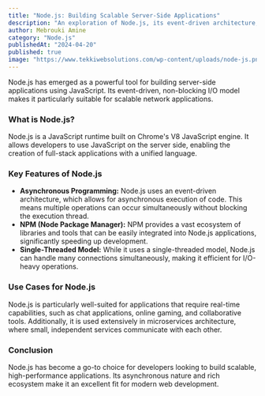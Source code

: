 ```yaml
---
title: "Node.js: Building Scalable Server-Side Applications"
description: "An exploration of Node.js, its event-driven architecture, and its role in modern web development."
author: Mebrouki Amine
category: "Node.js"
publishedAt: "2024-04-20"
published: true
image: "https://www.tekkiwebsolutions.com/wp-content/uploads/node-js.png"
---
```


Node.js has emerged as a powerful tool for building server-side applications using JavaScript. Its event-driven, non-blocking I/O model makes it particularly suitable for scalable network applications.

### What is Node.js?

Node.js is a JavaScript runtime built on Chrome's V8 JavaScript engine. It allows developers to use JavaScript on the server side, enabling the creation of full-stack applications with a unified language.

### Key Features of Node.js

- **Asynchronous Programming:** Node.js uses an event-driven architecture, which allows for asynchronous execution of code. This means multiple operations can occur simultaneously without blocking the execution thread.
- **NPM (Node Package Manager):** NPM provides a vast ecosystem of libraries and tools that can be easily integrated into Node.js applications, significantly speeding up development.
- **Single-Threaded Model:** While it uses a single-threaded model, Node.js can handle many connections simultaneously, making it efficient for I/O-heavy operations.

### Use Cases for Node.js

Node.js is particularly well-suited for applications that require real-time capabilities, such as chat applications, online gaming, and collaborative tools. Additionally, it is used extensively in microservices architecture, where small, independent services communicate with each other.

### Conclusion

Node.js has become a go-to choice for developers looking to build scalable, high-performance applications. Its asynchronous nature and rich ecosystem make it an excellent fit for modern web development.
